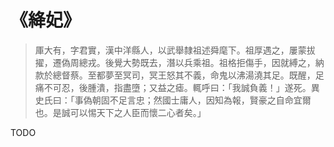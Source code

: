 # 《絳妃》

> 厙大有，字君實，漢中洋縣人，以武舉隸祖述舜麾下。祖厚遇之，屢蒙拔擢，遷偽周總戎。後覺大勢既去，潛以兵乘祖。祖格拒傷手，因就縛之，納款於總督蔡。至都夢至冥司，冥王怒其不義，命鬼以沸湯澆其足。既醒，足痛不可忍，後腫潰，指盡墮；又益之瘧。輒呼曰：「我誠負義！」遂死。異史氏曰：「事偽朝固不足言忠；然國士庸人，因知為報，賢豪之自命宜爾也。是誠可以惕天下之人臣而懷二心者矣。」

TODO
